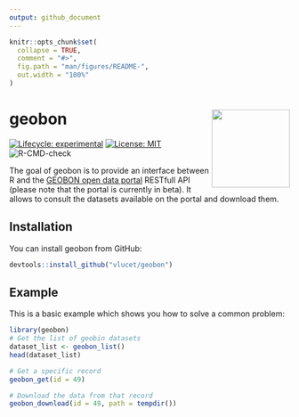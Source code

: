 ```yaml
---
output: github_document
---
```


<!-- README.md is generated from README.Rmd. Please edit that file -->

```r
knitr::opts_chunk$set(
  collapse = TRUE,
  comment = "#>",
  fig.path = "man/figures/README-",
  out.width = "100%"
)
```

# geobon <img src="inst/images/sticker.png" align="right" width=140/>

<!-- badges: start -->
[![Lifecycle: experimental](https://img.shields.io/badge/lifecycle-experimental-orange.svg)](https://www.tidyverse.org/lifecycle/#experimental)
[![License: MIT](https://img.shields.io/badge/License-MIT-yellow.svg)](https://opensource.org/licenses/MIT)
![R-CMD-check](https://github.com/VLucet/geobon/workflows/R-CMD-check/badge.svg)
<!-- badges: end -->

The goal of geobon is to provide an interface between R and the [GEOBON open data portal](https://portal.geobon.org/index>) RESTfull API (please note that the portal is currently in beta). It allows to consult the datasets available on the portal and download them. 

## Installation

You can install geobon from GitHub:

``` r
devtools::install_github("vlucet/geobon")
```

## Example

This is a basic example which shows you how to solve a common problem:

```r
library(geobon)
# Get the list of geobin datasets
dataset_list <- geobon_list()
head(dataset_list)

# Get a specific record
geobon_get(id = 49)

# Download the data from that record
geobon_download(id = 49, path = tempdir())
```
